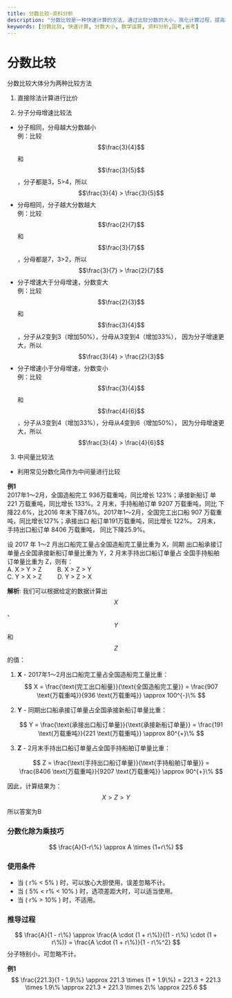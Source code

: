 ```yaml
---
title: 分数比较-资料分析
description: "分数比较是一种快速计算的方法，通过比较分数的大小，简化计算过程，提高计算效率。"
keywords: [分数比较, 快速计算, 分数大小, 数学运算, 资料分析,国考,省考]
---
```


# 分数比较

分数比较大体分为两种比较方法
1. 直接除法计算进行比价

2. 分子分母增速比较法
 - 分子相同，分母越大分数越小     
   例：比较 $$\frac{3}{4}$$ 和 $$\frac{3}{5}$$，分子都是3，5>4，所以 $$\frac{3}{4} > \frac{3}{5}$$
 - 分母相同，分子越大分数越大      
   例：比较 $$\frac{2}{7}$$ 和 $$\frac{3}{7}$$，分母都是7，3>2，所以 $$\frac{3}{7} > \frac{2}{7}$$
 - 分子增速大于分母增速，分数变大      
   例：比较 $$\frac{2}{3}$$ 和 $$\frac{3}{4}$$，分子从2变到3（增加50%），分母从3变到4（增加33%），
   因为分子增速更大，所以 $$\frac{3}{4} > \frac{2}{3}$$
 - 分子增速小于分母增速，分数变小     
   例：比较 $$\frac{3}{4}$$ 和 $$\frac{4}{6}$$，分子从3变到4（增加33%），分母从4变到6（增加50%），
   因为分母增速更大，所以 $$\frac{3}{4} > \frac{4}{6}$$

3. 中间量比较法
 - 利用常见分数化简作为中间量进行比较


**例1**     
2017年1～2月，全国造船完工 936万载重吨，同比增长 123%；承接新船订
单 221 万载重吨，同比增长 133%。2 月末，手持船舶订单 9207 万载重吨，同比
下降22.6%，比2016 年末下降7.6%。2017年1～2月，全国完工出口船 907 万载重吨，同比增长127%；承接出口
船订单191万载重吨，同比增长 122%。 2月末，手持出口船订单 8406 万载重吨，
同比下降25.9%。

设 2017 年 1～2 月出口船完工量占全国造船完工量比重为 X，同期
出口船承接订单量占全国承接新船订单量比重为 Y，2 月末手持出口船订单量占
全国手持船舶订单量比重为 Z，则有：     
A. X > Y > Z &emsp;&emsp; B. X > Z > Y   
C. Y > X > Z &emsp;&emsp; D. Y > Z > X

**解析**:
我们可以根据给定的数据计算出 $$X$$、$$Y$$ 和 $$Z$$ 的值：

1. **X** - 2017年1～2月出口船完工量占全国造船完工量比重：
   $$
   X = \frac{\text{完工出口船量}}{\text{全国造船完工量}} = \frac{907 \text{万载重吨}}{936 \text{万载重吨}} \approx 100^{-}\%
   $$

2. **Y** - 同期出口船承接订单量占全国承接新船订单量比重：

   $$
   Y = \frac{\text{承接出口船订单量}}{\text{承接新船订单量}} = \frac{191 \text{万载重吨}}{221 \text{万载重吨}} \approx 80^{+}\%
   $$

3. **Z** - 2月末手持出口船订单量占全国手持船舶订单量比重：

   $$
   Z = \frac{\text{手持出口船订单量}}{\text{手持船舶订单量}} = \frac{8406 \text{万载重吨}}{9207 \text{万载重吨}} \approx 90^{+}\%
   $$

因此，计算结果为：
$$X > Z > Y$$

所以答案为B

### 分数化除为乘技巧
$$ \frac{A}{1-r\%} \approx A \times (1+r\%) $$

### 使用条件
- 当 \( r\% < 5\% \) 时，可以放心大胆使用，误差忽略不计。
- 当 \( 5\% < r\% < 10\% \) 时，选项差距大时，可以适当使用。
- 当 \( r\% > 10\% \) 时，不适用。

### 推导过程
$$
\frac{A}{1 - r\%} \approx \frac{A \cdot (1 + r\%)}{(1 - r\%) \cdot (1 + r\%)} = \frac{A \cdot (1 + r\%)}{1 - r\%^2}
$$
分子特别小，可忽略不计。


**例1**
$$
\frac{221.3}{1 - 1.9\%} \approx 221.3 \times (1 + 1.9\%) = 221.3 + 221.3 \times 1.9\% \approx 221.3 + 221.3 \times 2\% \approx 225.6
$$
